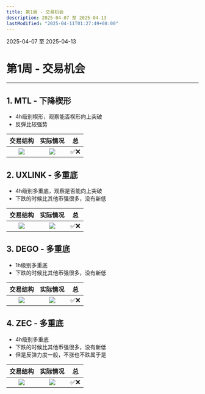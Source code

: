 ```yaml
---
title: 第1周 - 交易机会
description: 2025-04-07 至 2025-04-13
lastModified: "2025-04-11T01:27:49+08:00"
---
```



<Aside type="note" title="日期">
  2025-04-07 至 2025-04-13
</Aside>

# 第1周 - 交易机会

---

## 1. MTL - 下降楔形
- 4h级别楔形，观察能否楔形向上突破
- 反弹比较强势

| **交易结构** | **实际情况** | **总** |
|:-----------:|:------------:|:------------:|
| ![](https://wikijs.s3.bitiful.net/web/20250409232449461.png) | ![](https://wikijs.s3.bitiful.net/web/20250409235208133.png) |✅❌|

## 2. UXLINK - 多重底 
- 4h级别多重底，观察是否能向上突破
- 下跌的时候比其他币强很多，没有新低

| **交易结构** | **实际情况** | **总** |
|:-----------:|:------------:|:------------:|
| ![](https://wikijs.s3.bitiful.net/web/20250409233946938.png) | ![](https://wikijs.s3.bitiful.net/web/20250409235208133.png) |✅❌|

## 3. DEGO - 多重底 
- 1h级别多重底
- 下跌的时候比其他币强很多，没有新低

| **交易结构** | **实际情况** | **总** |
|:-----------:|:------------:|:------------:|
| ![](https://wikijs.s3.bitiful.net/web/20250409234535471.png) | ![](https://wikijs.s3.bitiful.net/web/20250409235208133.png)|✅❌|

## 4. ZEC - 多重底 
- 4h级别多重底
- 下跌的时候比其他币强很多，没有新低
- 但是反弹力度一般，不涨也不跌属于是

| **交易结构** | **实际情况** | **总** |
|:-----------:|:------------:|:------------:|
| ![](https://wikijs.s3.bitiful.net/web/20250409234805164.png) | ![](https://wikijs.s3.bitiful.net/web/20250409235208133.png) |✅❌| 